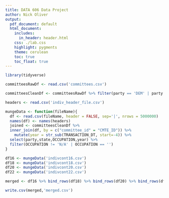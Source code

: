```yaml
---
title: DATA 606 Data Project
author: Nick Oliver
output:
  pdf_document: default
  html_document:
    includes:
      in_header: header.html
    css: ./lab.css
    highlight: pygments
    theme: cerulean
    toc: true
    toc_float: true
---
```


```r
library(tidyverse)
```


```r
committeesRawDf <- read.csv('committees.csv')
```

```r
committeesCleanDf <- committeesRawDf %>% filter(party == 'DEM' | party == 'REP')
```

```r
headers <- read.csv('indiv_header_file.csv')
```

```r
mungeData <- function(fileName){
  df <- read.csv(fileName, header = FALSE, sep='|', nrows = 5000000)
  names(df) <- names(headers)
  joined <- committeesCleanDf %>%
  inner_join(df, by = c("committee_id" = "CMTE_ID")) %>%
    mutate(year = str_sub(TRANSACTION_DT, start=-4)) %>%
  select(party,state,OCCUPATION,year) %>%
  filter(OCCUPATION != 'N/A' | OCCUPATION == '') 
}
```



```r
df16 <- mungeData('indivcont16.csv')
df18 <- mungeData('indivcont18.csv')
df20 <- mungeData('indivcont20.csv')
df22 <- mungeData('indivcont22.csv')
```

```r
merged <- df16 %>% bind_rows(df18) %>% bind_rows(df20) %>% bind_rows(df22)
```
```r
write.csv(merged,'merged.csv')
```



